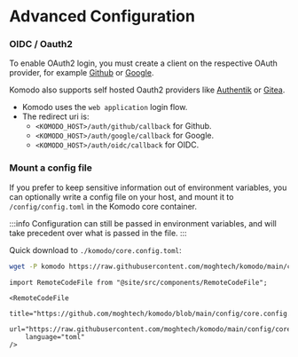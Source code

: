 # Advanced Configuration

### OIDC / Oauth2

To enable OAuth2 login, you must create a client on the respective OAuth provider,
for example [Github](https://docs.github.com/en/apps/oauth-apps/building-oauth-apps/creating-an-oauth-app)
or [Google](https://developers.google.com/identity/protocols/oauth2).

Komodo also supports self hosted Oauth2 providers like [Authentik](https://docs.goauthentik.io/docs/providers/oauth2/) or [Gitea](https://docs.gitea.com/development/oauth2-provider).

- Komodo uses the `web application` login flow.
- The redirect uri is:
	- `<KOMODO_HOST>/auth/github/callback` for Github.
	- `<KOMODO_HOST>/auth/google/callback` for Google.
	- `<KOMODO_HOST>/auth/oidc/callback` for OIDC.

### Mount a config file

If you prefer to keep sensitive information out of environment variables, you can optionally
write a config file on your host, and mount it to `/config/config.toml` in the Komodo core container.

:::info
Configuration can still be passed in environment variables, and will take precedent over what is passed in the file.
:::

Quick download to `./komodo/core.config.toml`:
```bash
wget -P komodo https://raw.githubusercontent.com/moghtech/komodo/main/config/core.config.toml
```

```mdx-code-block
import RemoteCodeFile from "@site/src/components/RemoteCodeFile";

<RemoteCodeFile
	title="https://github.com/moghtech/komodo/blob/main/config/core.config.toml"
	url="https://raw.githubusercontent.com/moghtech/komodo/main/config/core.config.toml"
	language="toml"
/>
```